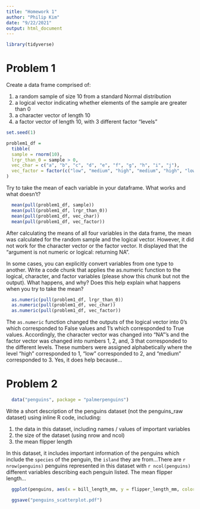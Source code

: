 ```yaml
---
title: "Homework 1"
author: "Philip Kim"
date: "9/22/2021"
output: html_document
---
```


```r
library(tidyverse)
```


# Problem 1

Create a data frame comprised of:

  1. a random sample of size 10 from a standard Normal distribution
  2. a logical vector indicating whether elements of the sample are greater than 0
  3. a character vector of length 10
  4. a factor vector of length 10, with 3 different factor “levels”

```r
set.seed(1)

problem1_df = 
  tibble(
  sample = rnorm(10),
  lrgr_than_0 = sample > 0,
  vec_char = c("a", "b", "c", "d", "e", "f", "g", "h", "i", "j"),
  vec_factor = factor(c("low", "medium", "high", "medium", "high", "low", "low", "medium", "high", "high"))
)
```

Try to take the mean of each variable in your dataframe. What works and what doesn’t?

```r
  mean(pull(problem1_df, sample))
  mean(pull(problem1_df, lrgr_than_0))
  mean(pull(problem1_df, vec_char))
  mean(pull(problem1_df, vec_factor))
```

After calculating the means of all four variables in the data frame, the mean was calculated for the random sample and the logical vector. However, it did not work for the character vector or the factor vector. It displayed that the "argument is not numeric or logical: returning NA".


In some cases, you can explicitly convert variables from one type to another. Write a code chunk that applies the as.numeric function to the logical, character, and factor variables (please show this chunk but not the output). What happens, and why? Does this help explain what happens when you try to take the mean?

```r
  as.numeric(pull(problem1_df, lrgr_than_0))
  as.numeric(pull(problem1_df, vec_char))
  as.numeric(pull(problem1_df, vec_factor))
```

The `as.numeric` function changed the outputs of the logical vector into 0's which corresponded to False values and 1's which corresponded to True values. Accordingly, the character vector was changed into "NA"'s and the factor vector was changed into numbers 1, 2, and, 3 that corresponded to the different levels. These numbers were assigned alphabetically where the level "high" corresponded to 1, "low" corresponded to 2, and "medium" corresponded to 3. Yes, it does help because...




# Problem 2

```r
  data("penguins", package = "palmerpenguins")
```

Write a short description of the penguins dataset (not the penguins_raw dataset) using inline R code, including:

  1. the data in this dataset, including names / values of important variables
  2. the size of the dataset (using nrow and ncol)
  3. the mean flipper length

In this dataset, it includes important information of the penguins which include the `species` of the penguin, the `island` they are from...There are `r nrow(penguins)` penguins represented in this dataset with `r ncol(penguins)` different variables describing each penguin listed. The mean flipper length...

```r
  ggplot(penguins, aes(x = bill_length_mm, y = flipper_length_mm, color = species)) + geom_point()

  ggsave("penguins_scatterplot.pdf")
```

